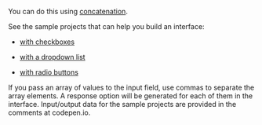 <Cut title="How do I make tasks that have a varying number of response options and different options available?">

You can do this using [concatenation](/docs-new/guide/t-components/helpers#concat).

See the sample projects that can help you build an interface:

- [with checkboxes](https://codepen.io/Toloka_projects/pen/ErzmaM)

- [with a dropdown list](https://codepen.io/Toloka_projects/pen/eXgKLe)

- [with radio buttons](https://codepen.io/Toloka_projects/pen/vYGKZPz)

If you pass an array of values to the input field, use commas to separate the array elements. A response option will be generated for each of them in the interface. Input/output data for the sample projects are provided in the comments at codepen.io.

</Cut>